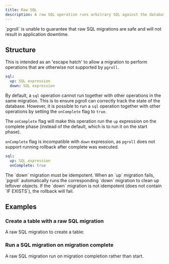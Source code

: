 ```yaml
---
title: Raw SQL
description: A raw SQL operation runs arbitrary SQL against the database.
---
```


<Warning>
  `pgroll` is unable to guarantee that raw SQL migrations are safe and will not
  result in application downtime.
</Warning>

## Structure

This is intended as an 'escape hatch' to allow a migration to perform operations that are otherwise not supported by `pgroll`.

```yaml
sql:
  up: SQL expression
  down: SQL expression
```

By default, a `sql` operation cannot run together with other operations in the same migration. This is to ensure pgroll can correctly track the state of the database. However, it is possible to run a `sql` operation together with other operations by setting the `onComplete` flag to `true`.

The `onComplete` flag will make this operation run the `up` expression on the complete phase (instead of the default, which is to run it on the start phase).

`onComplete` flag is incompatible with `down` expression, as `pgroll` does not support running rollback after complete was executed.

```yaml
sql:
  up: SQL expression
  onComplete: true
```


<Warning>
  The `down` migration must be idempotent. When an `up` migration fails, `pgroll` automatically runs the corresponding `down` migration to clean up leftover objects. If the `down` migration is not idempotent (does not contain `IF EXISTS`), the rollback will fail.
</Warning>

## Examples

### Create a table with a raw SQL migration

A raw SQL migration to create a table:

<ExampleSnippet example="05_sql.yaml" languange="yaml" />

### Run a SQL migration on migration complete

A raw SQL migration run on migration completion rather than start.

<ExampleSnippet example="32_sql_on_complete.yaml" languange="yaml" />
